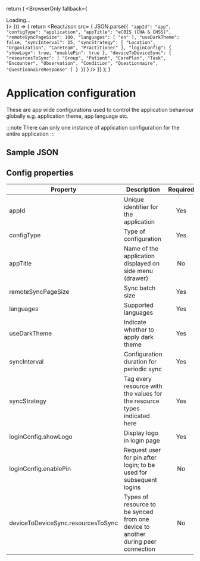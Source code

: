 
  return (
    <BrowserOnly fallback={<div>Loading...</div>}>
      {() => {
        return <ReactJson src= { JSON.parse(`
            {
                "appId": "app",
                "configType": "application",
                "appTitle": "eCBIS (CHA & CHSS)",
                "remoteSyncPageSize": 100,
                "languages": [
                     "en"
                ],
                "useDarkTheme": false,
                "syncInterval": 15,
                "syncStrategy": [
                  "Location",
                  "Organization",
                  "CareTeam",
                  "Practitioner"
                ],
                "loginConfig": {
                    "showLogo": true,
                    "enablePin": true
                },
                "deviceToDeviceSync": {
                   "resourcesToSync": [
                        "Group",
                        "Patient",
                        "CarePlan",
                        "Task",
                        "Encounter",
                        "Observation",
                        "Condition",
                        "Questionnaire",
                        "QuestionnaireResponse"
                   ]
                 }
               }
            `)
            } />
      }}
    </BrowserOnly>
  );
}

# Application configuration

These are app wide configurations used to control the application behaviour globally e.g. application theme, app language etc.

:::note
There can only one instance of application configuration for the entire application
:::

## Sample JSON

<RenderJson />

## Config properties

|Property | Description | Required | Default |
|--|--|:--:|:--:|
appId | Unique identifier for the application | Yes | |
configType | Type of configuration | Yes |  `application` |
appTitle | Name of the application displayed on side menu (drawer) | No | "" |
remoteSyncPageSize | Sync batch size | Yes | 100 |
languages | Supported languages | Yes  | `['en']` |
useDarkTheme | Indicate whether to apply dark theme | Yes | `false` |
syncInterval | Configuration duration for periodic sync | Yes | `30` |
syncStrategy | Tag every resource with the values for the resource types indicated here | Yes | `emptyList()` |
loginConfig.showLogo | Display logo in login page | Yes | `true` |
loginConfig.enablePin | Request user for pin after login; to be used for subsequent logins | No | `false` |
deviceToDeviceSync.resourcesToSync | Types of resource to be synced from one device to another during peer connection | No | `false` |
